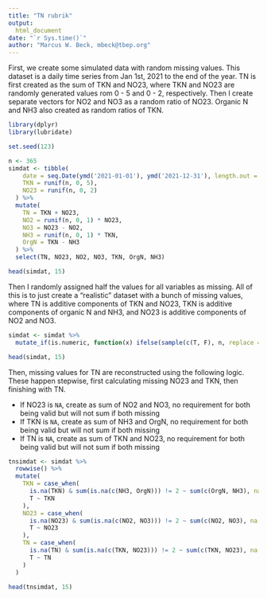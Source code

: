 ```yaml
---
title: "TN rubrik"
output: 
  html_document
date: "`r Sys.time()`"
author: "Marcus W. Beck, mbeck@tbep.org"
---
```


First, we create some simulated data with random missing values.  This dataset is a daily time series from Jan 1st, 2021 to the end of the year. TN is first created as the sum of TKN and NO23, where TKN and NO23 are randomly generated values rom 0 - 5 and 0 - 2, respectively.  Then I create separate vectors for NO2 and NO3 as a random ratio of NO23.  Organic N and NH3 also created as random ratios of TKN.

```r
library(dplyr)
library(lubridate)

set.seed(123)

n <- 365
simdat <- tibble(
    date = seq.Date(ymd('2021-01-01'), ymd('2021-12-31'), length.out = n),
    TKN = runif(n, 0, 5), 
    NO23 = runif(n, 0, 2)
  ) %>% 
  mutate(
    TN = TKN + NO23, 
    NO2 = runif(n, 0, 1) * NO23,
    NO3 = NO23 - NO2, 
    NH3 = runif(n, 0, 1) * TKN, 
    OrgN = TKN - NH3
  ) %>% 
  select(TN, NO23, NO2, NO3, TKN, OrgN, NH3)

head(simdat, 15)
```

Then I randomly assigned half the values for all variables as missing.  All of this is to just create a "realistic" dataset with a bunch of missing values, where TN is additive components of TKN and NO23, TKN is additive components of organic N and NH3, and NO23 is additive components of NO2 and NO3.

```r
simdat <- simdat %>% 
  mutate_if(is.numeric, function(x) ifelse(sample(c(T, F), n, replace = T), NA, x))

head(simdat, 15)
```

Then, missing values for TN are reconstructed using the following logic.  These happen stepwise, first calculating missing NO23 and TKN, then finishing with TN.

* If NO23 is `NA`, create as sum of NO2 and NO3, no requirement for both being valid but will not sum if both missing
* If TKN is `NA`, create as sum of NH3 and OrgN, no requirement for both being valid but will not sum if both missing
* If TN is `NA`, create as sum of TKN and NO23, no requirement for both being valid but will not sum if both missing

```r
tnsimdat <- simdat %>% 
  rowwise() %>%
  mutate(
    TKN = case_when(
      is.na(TKN) & sum(is.na(c(NH3, OrgN))) != 2 ~ sum(c(OrgN, NH3), na.rm = T),
      T ~ TKN
    ),
    NO23 = case_when(
      is.na(NO23) & sum(is.na(c(NO2, NO3))) != 2 ~ sum(c(NO2, NO3), na.rm = T),
      T ~ NO23
    ),
    TN = case_when(
      is.na(TN) & sum(is.na(c(TKN, NO23))) != 2 ~ sum(c(TKN, NO23), na.rm = T),
      T ~ TN
    )
  )

head(tnsimdat, 15)
```